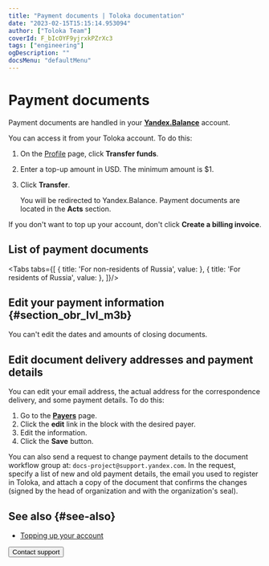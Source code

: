 ```yaml
---
title: "Payment documents | Toloka documentation"
date: "2023-02-15T15:15:14.953094"
author: ["Toloka Team"]
coverId: F_bIcOYF9yjrxkPZrXc3
tags: ["engineering"]
ogDescription: ""
docsMenu: "defaultMenu"
---
```



# Payment documents

Payment documents are handled in your [**Yandex.Balance**](https://balance.yandex.ru/index.xml?LANG=en) account.

You can access it from your Toloka account. To do this:

1. On the [Profile](https://platform.toloka.ai/requester/profile) page, click **Transfer funds**.

1. Enter a top-up amount in USD. The minimum amount is $1.

1. Click **Transfer**.

    You will be redirected to Yandex.Balance. Payment documents are located in the **Acts** section.

<Note mode="warning" title="Warning">

If you don't want to top up your account, don't click **Create a billing invoice**.

</Note>

## List of payment documents

<Tabs tabs={[
  { title: 'For non-residents of Russia', value: <DocumentsList2/> },
  { title: 'For residents of Russia', value: <DocumentsList1/> },
]}/>

## Edit your payment information {#section_obr_lvl_m3b}

<Note mode="restriction" title="Restriction">

You can't edit the dates and amounts of closing documents.

</Note>

## Edit document delivery addresses and payment details

You can edit your email address, the actual address for the correspondence delivery, and some payment details. To do this:

1. Go to the [**Payers**](https://balance.yandex.ru/invoices.xml?LANG=en) page.
1. Click the **edit** link in the block with the desired payer.
1. Edit the information.
1. Click the **Save** button.

You can also send a request to change payment details to the document workflow group at: `docs-project@support.yandex.com`. In the request, specify a list of new and old payment details, the email you used to register in Toloka, and attach a copy of the document that confirms the changes (signed by the head of organization and with the organization's seal).

<Cut title="Fill out the form for receiving closing documents and acts">

<YandexForm name="support-survey" src="https://forms.yandex.ru/surveys/13460895.b14e7083ea92ec27b157232f968e6cb6aedb3685/?topic1=docs&iframe=1&service=toloka-ai"/>

</Cut>

## See also {#see-also}

- [Topping up your account](/docs/guide/refill)

<Button themeColor="light" view="default" size="l" type="link" url="/docs/guide/troubleshooting/support?form-source=guide-documents">Contact support</Button>
